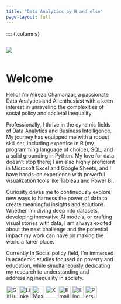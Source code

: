 ```yaml
---
title: "Data Analytics by R and else"
page-layout: full
---
```


:::: {.columns}

::: {.column width="40%"}
![](images/home.jpeg)
:::

::: {.column width="60%"}
# Welcome

Hello! I'm Alireza Chamanzar, a passionate Data Analytics and AI enthusiast with a keen interest in unraveling the complexities of social policy and societal inequality.

Professionally, I thrive in the dynamic fields of Data Analytics and Business Intelligence. My journey has equipped me with a robust skill set, including expertise in R (my programming language of choice), SQL, and a solid grounding in Python. My love for data doesn't stop there; I am also highly proficient in Microsoft Excel and Google Sheets, and I have hands-on experience with powerful visualization tools like Tableau and Power BI.

Curiosity drives me to continuously explore new ways to harness the power of data to create meaningful insights and solutions. Whether I'm diving deep into datasets, developing innovative AI models, or crafting visual stories with data, I am always excited about the next challenge and the potential impact my work can have on making the world a fairer place.

Currently In Social policy field, I'm immersed in academic studies focused on poverty and education, while simultaneously dedicating my research to understanding and addressing inequality in society.

::: social-links
[![GitHub](images/github.webp){width="32" height="32"}](https://github.com/alirezach) [![LinkedIn](images/linkedin.webp){width="32" height="32"}](https://linkedin.com/in/alirezachamanzar) [![Mastodon](images/mastodon.png){width="32" height="32"}](https://masto.ai/@alirezach) [![X](images/x.webp){width="32" height="32"}](https://x.com/alirezach) [![Email](images/mail.webp){width="32" height="32"}](mailto:alirezach70@gmail.com) [![Blog](images/blog.png){width="32" height="32"}](/blog) [![Persian Blog](images/blog.png){width="32" height="32"}](/persian)
:::
:::
